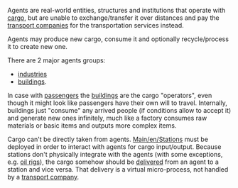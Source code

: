 {{en/Table of contents}}

Agents are real-world entities, structures and institutions that operate with [[Main/en/Cargo|cargo]], but are unable to exchange/transfer it over distances and pay the [[Main/en/Transport company|transport companies]] for 
the transportation services instead.

Agents may produce new cargo, consume it and optionally recycle/process it to create new one.

There are 2 major agents groups:
* [[Main/en/Industries|industries]]
* [[Main/en/Building|buildings]].

In case with [[Main/en/Passengers|passengers]] the [[Main/en/Building|buildings]] are the cargo "operators", even though it might look like passengers have their own will to travel. Internally, buildings just "consume" any arrived people (if conditions allow to accept it) and generate new ones infinitely, much like a factory consumes raw materials or basic items and outputs more complex items.

Cargo can't be directly taken from agents. [[Main/en/Stations]] must be deployed in order to interact with agents for cargo input/output. Because stations don't physically integrate with the agents (with some exceptions, e.g. [[Main/en/Oil Rig|oil rigs]]), the cargo somehow should be [[Main/en/Production delivery|delivered]] from an agent to a station and vice versa. That delivery is a virtual micro-process, not handled by a [[Main/en/Transport company|transport company]].
